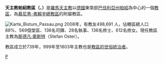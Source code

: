 {{Infobox Roman Catholic diocese
|jurisdiction = 教區
|name = 帕紹
|latin = Dioecesis Passaviensis
|image = Passauer Dom.jpg
|caption = 聖斯德望主教座堂
|location = [[德國|德國]]
|territory = 
|population = 498,691
|rite = [[罗马礼|罗马礼]]
|patron = 
|province = 慕尼黑-弗賴辛
|established = 739年
|cathedral = [[聖斯德望主教座堂_(帕紹)|聖斯德望主教座堂]]
|co-cathedral =
|leadership = 主教
|website = http://www.bistum-passau.de/
|pope = 
|patriarch =
|metropolitan = 
|ordinary = 斯德凡·奧斯特
|coadjutor archbishop = 
|coadjutor bishop = 
|auxiliary = 
|emeritus = [[威廉·施拉姆爾|威廉·施拉姆爾]]
}}
'''天主教帕紹教區（{{lang-la|Dioecesis Passaviensis}}、{{lang-de|Bistum Passau}}）'''是[[羅馬天主教|羅馬天主教]]以[[德國|德國]]東南部[[巴伐利亞州|巴伐利亞州]][[帕紹|帕紹]]為中心的一個[[教區|教區]]，為[[天主教慕尼黑-弗賴辛總教區|慕尼黑-弗賴辛總教區]]的附屬教區。

[[File:Karte_Bistum_Passau.png|thumb]]
2008年，有教友498,691 人，佔轄區總人口88%、569個堂區、136名司鐸、28名執事、136名修士、612名修女。現任教區主教為[[斯德凡·奧斯特|斯德凡·奧斯特]]（Stefan Oster）。

教區成立於739年，999年至1803年主教也是[[采邑主教|教區的世俗統治者]]。

{{德國天主教教區}}

{{Authority control}}
[[Category:德國天主教教區|P]]